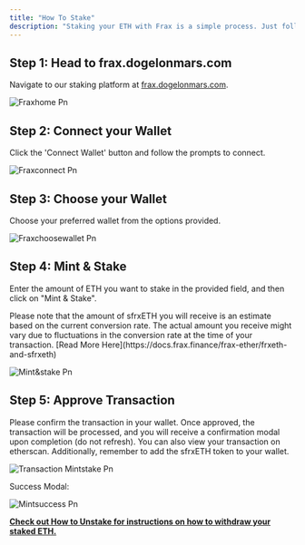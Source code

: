 ```yaml
---
title: "How To Stake"
description: "Staking your ETH with Frax is a simple process. Just follow these steps:"
---
```


## Step 1: Head to frax.dogelonmars.com

Navigate to our staking platform at [frax.dogelonmars.com](https://frax.dogelonmars.com/).

![Fraxhome Pn](/images/HowToStake/fraxhome.png)

## Step 2: Connect your Wallet

Click the 'Connect Wallet' button and follow the prompts to connect.

![Fraxconnect Pn](/images/HowToStake/fraxconnect.png)

## Step 3: Choose your Wallet

Choose your preferred wallet from the options provided.

![Fraxchoosewallet Pn](/images/HowToStake/fraxchoosewallet.png)

## Step 4: Mint & Stake

Enter the amount of ETH you want to stake in the provided field, and then click on "Mint & Stake".

<Tip>
  Please note that the amount of sfrxETH you will receive is an estimate based on the current conversion rate. The actual amount you receive might vary due to fluctuations in the conversion rate at the time of your transaction. [Read More Here](https://docs.frax.finance/frax-ether/frxeth-and-sfrxeth)
</Tip>

![Mint&stake Pn](/images/HowToStake/mint&stake.png)

## Step 5: Approve Transaction

Please confirm the transaction in your wallet. Once approved, the transaction will be processed, and you will receive a confirmation modal upon completion (do not refresh). You can also view your transaction on etherscan. Additionally, remember to add the sfrxETH token to your wallet.

![Transaction Mintstake Pn](/images/HowToStake/transaction_mintstake.png)

Success Modal:

![Mintsuccess Pn](/images/HowToStake/mintsuccess.png)

[**Check out How to Unstake for instructions on how to withdraw your staked ETH.**](/guides/Frax/how-to-unstake)